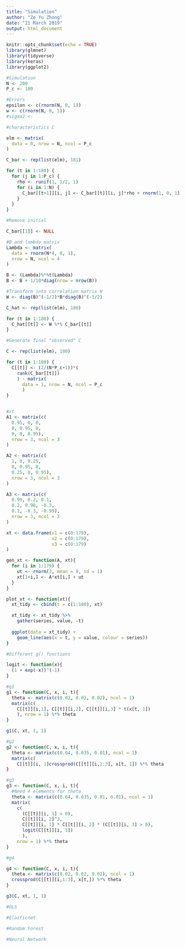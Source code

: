 ---
title: "Simulation"
author: "Ze Yu Zhong"
date: "21 March 2019"
output: html_document
---

```{r setup, include=FALSE}
knitr::opts_chunk$set(echo = TRUE)
library(glmnet)
library(tidyverse)
library(keras)
library(ggplot2)
```

```{r}
#Simulation
N <- 200
P_c <- 100

#Errors
epsilon <- c(rnorm(N, 0, 1))
w <- c(rnorm(N, 0, 1))
#sigma2 <- 
```



```{r}
#characteristics C

elm <- matrix(
  data = 0, nrow = N, ncol = P_c
)

C_bar <- rep(list(elm), 181)

for (t in 1:180) {
  for (j in 1:P_c) {
    rho <- runif(1, 1/2, 1)
    for (i in 1:N) {
      C_bar[[t+1]][i, j] <- C_bar[[t]][i, j]*rho + rnorm(1, 0, 1)
    }
  }  
}

#Remove initial

C_bar[[1]] <- NULL

#B and lambda matrix
Lambda <- matrix(
  data = rnorm(N*4, 0, 1),
  nrow = N, ncol = 4
)

B <- (Lambda)%*%t(Lambda)
B <- B + 1/10*diag(nrow = nrow(B))

#Transform into correlation matrix W
W <- diag(B)^(-1/2)*B*diag(B)^(-1/2)

C_hat <- rep(list(elm), 180)

for (t in 1:180) {
  C_hat[[t]] <- W %*% C_bar[[t]]
}

#Generate final "observed" C

C <- rep(list(elm), 180)

for (t in 1:180) {
  C[[t]] <- (2/(N*P_c+1))*(
    rank(C_bar[[t]])
    ) - matrix(
      data = 1, nrow = N, ncol = P_c
      )
}

```

```{r}

```

```{r}
#xt
A1 <- matrix(c(
  0.95, 0, 0,
  0, 0.95, 0,
  0, 0, 0.95),
  nrow = 3, ncol = 3
)

A2 <- matrix(c(
  1, 0, 0.25,
  0, 0.95, 0,
  0.25, 0, 0.95),
  nrow = 3, ncol = 3
)

A3 <- matrix(c(
  0.99, 0.2, 0.1,
  0.2, 0.90, -0.3,
  0.1, -0.3, -0.99),
  nrow = 3, ncol = 3
)

xt <- data.frame(x1 = c(0:179),
                 x2 = c(0:179),
                 x3 = c(0:179)
)

gen_xt <- function(A, xt){
  for (i in 1:179) {
    ut <- rnorm(3, mean = 0, sd = 1)
    xt[1+i,] <- A*xt[i,] + ut
  }
}

plot_xt <- function(xt){
  xt_tidy <- cbind(t = c(1:180), xt)

  xt_tidy <- xt_tidy %>%
    gather(series, value, -t)
  
  ggplot(data = xt_tidy) +
    geom_line(aes(x = t, y = value, colour = series))
}


```


```{r}
#Different g() functions

logit <- function(x){
  (1 + exp(-x))^(-1)
}

#g1
g1 <- function(C, x, i, t){
  theta <- matrix(c(0.02, 0.02, 0.02), ncol = 1)
  matrix(c(
    C[[t]][i,1], C[[t]][i,2], C[[t]][i,3] * t(x[t, 1])
    ), nrow = 1) %*% theta
}

g1(C, xt, 1, 1)

#g2
g2 <- function(C, x, i, t){
  theta <- matrix(c(0.04, 0.035, 0.01), ncol = 1)
  matrix(c(
    C[[t]][i, 1]crossprod(C[[t]][i,1:3], x[t, 1]) %*% theta
}

#g3
g3 <- function(C, x, i, t){
  #Need 4 elements for theta
  theta <- matrix(c(0.04, 0.035, 0.01, 0.01), ncol = 1)
  matrix(
    c(
      (C[[t]][i, 1] > 0), 
      C[[t]][i, 2]^3,
      C[[t]][i, 1] * C[[t]][i, 2] * (C[[t]][i, 3] > 0),
      logit(C[[t]][i, 3])
      ),
    nrow = 1) %*% theta
}

#g4

g4 <- function(C, x, i, t){
  theta <- matrix(c(0.02, 0.02, 0.02), ncol = 1)
  crossprod(C[[t]][i,1:3], x[t,]) %*% theta
}

g3(C, xt, 1, 1)

```

```{r}
#OLS

```

```{r}
#Elasticnet


```

```{r}
#Random Forest

```

```{r}
#Neural Network

```

